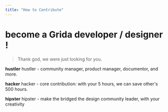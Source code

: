 ```yaml
---
title: "How to Contribute"
---
```


# become a Grida developer / designer !

> Thank god, we were just looking for you.

**hustler**
hustler - community manager, product manager, documentor, and more.

**hacker**
hacker - core contribution: with your 5 hours, we can save other's 500 hours.

**hipster**
hipster - make the bridged the design community leader, with your creativity
